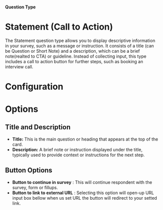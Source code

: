 
#### Question Type

# Statement (Call to Action)

The Statement question type allows you to display descriptive information in your survey, such as a message or instruction. It consists of a title (can be Question or Short Note) and a description, which can be a brief note(realted to CTA) or guideline. Instead of collecting input, this type includes a call to action button for further steps, such as booking an interview call.

<MdxImage
  src={StatementCTA}
  alt="Overview of Statement question type"
  quality="100"
  className="max-w-full rounded-lg sm:max-w-3xl"
/>

# Configuration

# Options

## Title and Description

- **Title:** This is the main question or heading that appears at the top of the card.
- **Description:** A brief note or instruction displayed under the title, typically used to provide context or instructions for the next step.

## Button Options

- **Button to continue in survey** : This will continue respondent with the survey, form or fillups.
- **Button to link to external URL** : Selecting this option will open-up URL input box bellow when us set URL the button will redirect to your setted link.
